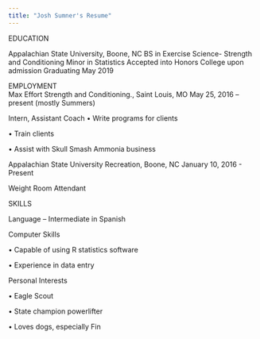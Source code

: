 ```yaml
---
title: "Josh Sumner's Resume"
---
```


EDUCATION	

Appalachian State University, Boone, NC
      BS in Exercise Science- Strength and Conditioning
Minor in Statistics
Accepted into Honors College upon admission
Graduating May 2019
	
EMPLOYMENT	
Max Effort Strength and Conditioning., Saint Louis, MO
May  25, 2016 – present (mostly Summers)

Intern, Assistant Coach
•	Write programs for clients

•	Train clients

•	Assist with Skull Smash Ammonia business 



Appalachian State University Recreation, Boone, NC
January 10, 2016 - Present

Weight Room Attendant
	
	
	
SKILLS	

Language – Intermediate in Spanish

Computer Skills 

•	Capable of using R statistics software

•	Experience in data entry


Personal Interests 

•	Eagle Scout

•	State champion powerlifter

• Loves dogs, especially Fin








